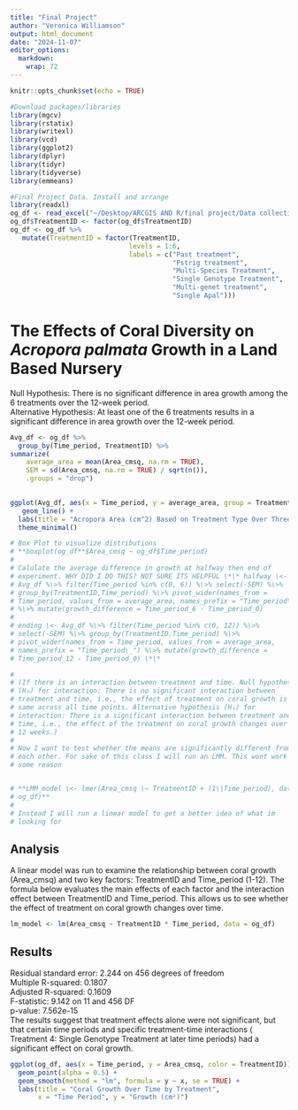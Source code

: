 ```yaml
---
title: "Final Project"
author: "Veronica Williamson"
output: html_document
date: "2024-11-07"
editor_options: 
  markdown: 
    wrap: 72
---
```


```r
knitr::opts_chunk$set(echo = TRUE)
```

```r
#Download packages/libraries
library(mgcv)
library(rstatix)
library(writexl)
library(vcd)
library(ggplot2)
library(dplyr)
library(tidyr)
library(tidyverse)
library(emmeans)
```

```r
#Final Project Data. Install and arrange
library(readxl)
og_df <- read_excel("~/Desktop/ARCGIS AND R/final project/Data collection set up.xlsx")
og_df$TreatmentID <- factor(og_df$TreatmentID) 
og_df <- og_df %>%
   mutate(TreatmentID = factor(TreatmentID, 
                              levels = 1:6, 
                              labels = c("Past treatment", 
                                         "Pstrig treatment", 
                                         "Multi-Species Treatment", 
                                         "Single Genotype Treatment", 
                                         "Multi-genet treatment", 
                                         "Single Apal")))
```

# The Effects of Coral Diversity on *Acropora palmata* Growth in a Land Based Nursery

Null Hypothesis: There is no significant difference in area growth among
the 6 treatments over the 12-week period. <br> Alternative Hypothesis:
At least one of the 6 treatments results in a significant difference in
area growth over the 12-week period.

```r
Avg_df <- og_df %>%
  group_by(Time_period, TreatmentID) %>%
summarize(
    average_area = mean(Area_cmsq, na.rm = TRUE), 
    SEM = sd(Area_cmsq, na.rm = TRUE) / sqrt(n()), 
    .groups = "drop") 
  

ggplot(Avg_df, aes(x = Time_period, y = average_area, group = TreatmentID, color = TreatmentID)) +
   geom_line() +
  labs(title = "Acropora Area (cm^2) Based on Treatment Type Over Three Months", x = "Time Period", y = "Average Area (cm^2)", color = "Treatment Type") +
  theme_minimal() 
```

```r
# Box Plot to visualize distributions
# **boxplot(og_df**$Area_cmsq ~ og_df$Time_period)
# 
# Calulate the average difference in growth at halfway then end of
# experiment. WHY DID I DO THIS? NOT SURE ITS HELPFUL \*\* halfway \<-
# Avg_df %\>% filter(Time_period %in% c(0, 6)) %\>% select(-SEM) %\>%
# group_by(TreatmentID,Time_period) %\>% pivot_wider(names_from =
# Time_period, values_from = average_area, names_prefix = "Time_period\_")
# %\>% mutate(growth_difference = Time_period_6 - Time_period_0)
# 
# ending \<- Avg_df %\>% filter(Time_period %in% c(0, 12)) %\>%
# select(-SEM) %\>% group_by(TreatmentID,Time_period) %\>%
# pivot_wider(names_from = Time_period, values_from = average_area,
# names_prefix = "Time_period\_") %\>% mutate(growth_difference =
# Time_period_12 - Time_period_0) \*\*

# 
# (If there is an interaction between treatment and time. Null hypothesis
# (H₀) for interaction: There is no significant interaction between
# treatment and time, i.e., the effect of treatment on coral growth is the
# same across all time points. Alternative hypothesis (H₁) for
# interaction: There is a significant interaction between treatment and
# time, i.e., the effect of the treatment on coral growth changes over the
# 12 weeks.)
# 
# Now I want to test whether the means are significantly different from
# each other. For sake of this class I will run an LMM. This wont work for
# some reason


# **LMM_model \<- lmer(Area_cmsq \~ TreatmentID + (1\|Time_period), data =
# og_df)**
# 
# Instead I will run a linear model to get a better idea of what im
# looking for
```

## Analysis

A linear model was run to examine the relationship between coral growth
(Area_cmsq) and two key factors: TreatmentID and Time_period (1-12). The
formula below evaluates the main effects of each factor and the
interaction effect between TreatmentID and Time_period. This allows us
to see whether the effect of treatment on coral growth changes over
time.

```r
lm_model <- lm(Area_cmsq ~ TreatmentID * Time_period, data = og_df)
```

## Results

Residual standard error: 2.244 on 456 degrees of freedom <br> Multiple
R-squared: 0.1807 <br> Adjusted R-squared: 0.1609 <br> F-statistic:
9.142 on 11 and 456 DF <br> p-value: 7.562e-15 <br> The results suggest
that treatment effects alone were not significant, but that certain time
periods and specific treatment-time interactions ( Treatment 4: Single
Genotype Treatment at later time periods) had a significant effect on
coral growth.

```r
ggplot(og_df, aes(x = Time_period, y = Area_cmsq, color = TreatmentID)) +
  geom_point(alpha = 0.5) +
  geom_smooth(method = "lm", formula = y ~ x, se = TRUE) +
  labs(title = "Coral Growth Over Time by Treatment",
       x = "Time Period", y = "Growth (cm²)")


```
